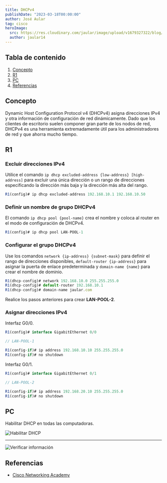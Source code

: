 ```yaml
---
title: DHCPv4
publishDate: "2023-03-18T00:00:00"
author: José Aular
tag: cisco
heroImage:
  src: https://res.cloudinary.com/jaular/image/upload/v1679327322/blog/dhcpv4/pkt-1_reipuc.png
  author: jaular14
---
```



## Tabla de contenido

1.  [Concepto](/blog/dhcpv4#concepto)
2.  [R1](/blog/dhcpv4#r1)
3.  [PC](/blog/dhcpv4#pc)
4.  [Referencias](/blog/dhcpv4#referencias)

## Concepto

Dynamic Host Configuration Protocol v4 (DHCPv4) asigna direcciones IPv4 y otra información de configuración de red dinámicamente. Dado que los clientes de escritorio suelen componer gran parte de los nodos de red, DHCPv4 es una herramienta extremadamente útil para los administradores de red y que ahorra mucho tiempo.

## R1

### Excluir direcciones IPv4

Utilice el comando `ip dhcp excluded-address {low-address} [high-address]` para excluir una única dirección o un rango de direcciones especificando la dirección más baja y la dirección más alta del rango.

```js title="R1"
R1(config)# ip dhcp excluded-address 192.168.10.1 192.168.10.50
```

### Definir un nombre de grupo DHCPv4

El comando `ip dhcp pool {pool-name}` crea el nombre y coloca al router en el modo de configuración de DHCPv4.

```js title="R1"
R1(config)# ip dhcp pool LAN-POOL-1
```

### Configurar el grupo DHCPv4

Use los comandos `network {ip-address} {subnet-mask}` para definir el rango de direcciones disponibles, `default-router {ip-address}` para asignar la puerta de enlace predeterminada y `domain-name {name}` para crear el nombre de dominio.

```js title="R1"
R1(dhcp-config)# network 192.168.10.0 255.255.255.0
R1(dhcp-config)# default-router 192.168.10.1
R1(dhcp-config)# domain-name jaular.com
```

Realice los pasos anteriores para crear **LAN-POOL-2**.

### Asignar direcciones IPv4

Interfaz G0/0.

```js title="R1"
R1(config)# interface GigabitEthernet 0/0

// LAN-POOL-1
```

```js title="R1"
R1(config-if)# ip address 192.168.10.10 255.255.255.0
R1(config-if)# no shutdown
```

Interfaz G0/1.

```js title="R1"
R1(config)# interface GigabitEthernet 0/1

// LAN-POOL-2
```

```js title="R1"
R1(config-if)# ip address 192.168.20.10 255.255.255.0
R1(config-if)# no shutdown
```

## PC

Habilitar DHCP en todas las computadoras.

![Habilitar DHCP](https://res.cloudinary.com/jaular/image/upload/v1679327845/blog/dhcpv4/pkt-2_yhywn0.png "Habilitar DHCP")

---

![Verificar información](https://res.cloudinary.com/jaular/image/upload/v1679327845/blog/dhcpv4/pkt-3_jez2qp.png "Verificar información")

## Referencias

- [Cisco Networking Academy](https://www.netacad.com/)
